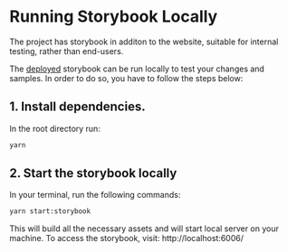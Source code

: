 
<Meta title="Docs/Contributing/Storybook" />

# Running Storybook Locally
The project has storybook in additon to the website, suitable for internal testing, rather than end-users.

The [deployed](https://sap.github.io/ui5-webcomponents/storybook) storybook can be run locally to test your changes and samples.
In order to do so, you have to follow the steps below:

## 1. Install dependencies.
In the root directory run:
```bash
yarn
```

## 2. Start the storybook locally
In your terminal, run the following commands:

```bash
yarn start:storybook
```

This will build all the necessary assets and will start local server on your machine. To access the storybook, visit: http://localhost:6006/

<Footer />